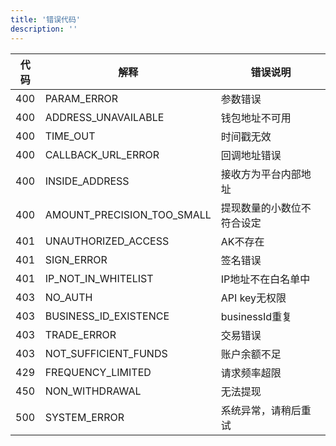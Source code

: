 ```yaml
---
title: '错误代码'
description: ''
---
```



| 代码 | 解释                   | 错误说明                           |
|--------|------------------------|------------------------------------|
| 400    | PARAM_ERROR            | 参数错误                           |
| 400    | ADDRESS_UNAVAILABLE    | 钱包地址不可用                     |
| 400    | TIME_OUT               | 时间戳无效                         |
| 400    | CALLBACK_URL_ERROR     | 回调地址错误                       |
| 400    | INSIDE_ADDRESS         | 接收方为平台内部地址       |
| 400    | AMOUNT_PRECISION_TOO_SMALL | 提现数量的小数位不符合设定 |
| 401    | UNAUTHORIZED_ACCESS    | AK不存在                           |
| 401    | SIGN_ERROR             | 签名错误                           |
| 401    | IP_NOT_IN_WHITELIST    | IP地址不在白名单中                 |
| 403    | NO_AUTH                | API key无权限                       |
| 403    | BUSINESS_ID_EXISTENCE  | businessId重复                     |
| 403    | TRADE_ERROR            | 交易错误                           |
| 403    | NOT_SUFFICIENT_FUNDS   | 账户余额不足                           |
| 429    | FREQUENCY_LIMITED      | 请求频率超限                           |
| 450    | NON_WITHDRAWAL         | 无法提现                           |
| 500    | SYSTEM_ERROR           | 系统异常，请稍后重试               |